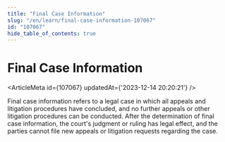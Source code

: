 ```yaml
---
title: "Final Case Information"
slug: "/en/learn/final-case-information-107067"
id: "107067"
hide_table_of_contents: true
---
```



# Final Case Information

<ArticleMeta id={107067} updatedAt={'2023-12-14 20:20:21'} />
<div className='border-solid border-b border-t-0 my-4 border-[var(--ifm-color-gray-300)]' />

Final case information refers to a legal case in which all appeals and litigation procedures have concluded, and no further appeals or other litigation procedures can be conducted. After the determination of final case information, the court's judgment or ruling has legal effect, and the parties cannot file new appeals or litigation requests regarding the case.
